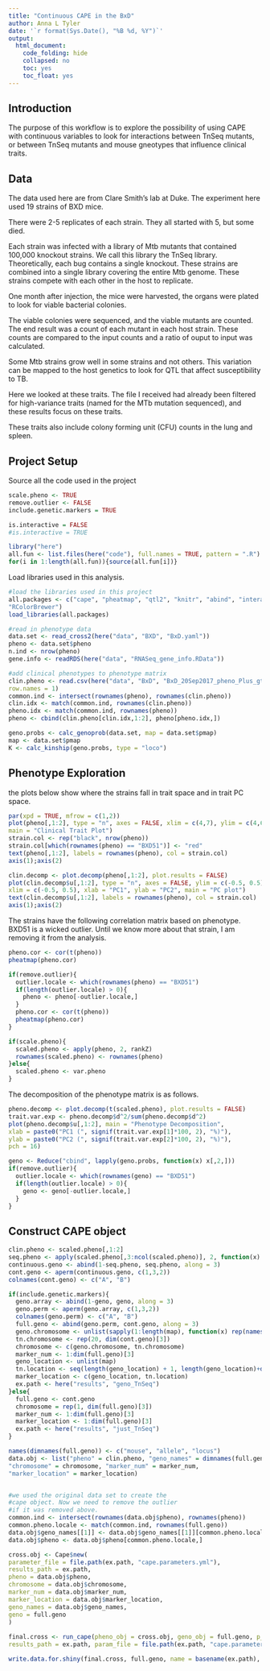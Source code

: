 ```yaml
---
title: "Continuous CAPE in the BxD"
author: Anna L Tyler
date: '`r format(Sys.Date(), "%B %d, %Y")`'
output: 
  html_document:
    code_folding: hide
    collapsed: no
    toc: yes
    toc_float: yes
---
```



## Introduction

The purpose of this workflow is to explore the possibility of using
CAPE with continuous variables to look for interactions between
TnSeq mutants, or between TnSeq mutants and mouse gneotypes that 
influence clinical traits.


## Data

The data used here are from Clare Smith's lab at Duke. The experiment 
here used 19 strains of BXD mice. 

There were 2-5 replicates of each strain. They all started with 5, but 
some died. 

Each strain was infected with a library of Mtb mutants that contained
100,000 knockout strains. We call this library the TnSeq library.
Theoretically, each bug contains a single knockout. These strains are 
combined into a single library covering the entire Mtb genome. These 
strains compete with each other in the host to replicate. 

One month after injection, the mice were harvested, the organs were plated
to look for viable bacterial colonies. 

The viable colonies were sequenced, and the viable mutants are counted. 
The end result was a count of each mutant in each host strain. These 
counts are compared to the input counts and a ratio of ouput to input
was calculated.

Some Mtb strains grow well in some strains and not others. This
variation can be mapped to the host genetics to look for QTL that 
affect susceptibility to TB.

Here we looked at these traits. The file I received had already been
filtered for high-variance traits (named for the MTb mutation sequenced), 
and these results focus on these traits. 

These traits also include colony forming unit (CFU) counts in the lung 
and spleen.

## Project Setup

Source all the code used in the project

```r
scale.pheno <- TRUE
remove.outlier <- FALSE
include.genetic.markers = TRUE
```

```r
is.interactive = FALSE
#is.interactive = TRUE

library("here")
all.fun <- list.files(here("code"), full.names = TRUE, pattern = ".R")
for(i in 1:length(all.fun)){source(all.fun[i])}
```

Load libraries used in this analysis.

```r
#load the libraries used in this project
all.packages <- c("cape", "pheatmap", "qtl2", "knitr", "abind", "interactions",
"RColorBrewer")
load_libraries(all.packages)
```

```r
#read in phenotype data
data.set <- read_cross2(here("data", "BXD", "BxD.yaml"))
pheno <- data.set$pheno
n.ind <- nrow(pheno)
gene.info <- readRDS(here("data", "RNASeq_gene_info.RData"))

#add clinical phenotypes to phenotype matrix
clin.pheno <- read.csv(here("data", "BxD", "BxD_20Sep2017_pheno_Plus_gt4.5TAs_noParents_rqtl2.csv"), 
row.names = 1)
common.ind <- intersect(rownames(pheno), rownames(clin.pheno))
clin.idx <- match(common.ind, rownames(clin.pheno))
pheno.idx <- match(common.ind, rownames(pheno))
pheno <- cbind(clin.pheno[clin.idx,1:2], pheno[pheno.idx,])
```

```r
geno.probs <- calc_genoprob(data.set, map = data.set$pmap)
map <- data.set$pmap
K <- calc_kinship(geno.probs, type = "loco")
```


## Phenotype Exploration

the plots below show where the strains fall in trait space and
in trait PC space.

```r
par(xpd = TRUE, mfrow = c(1,2))
plot(pheno[,1:2], type = "n", axes = FALSE, xlim = c(4,7), ylim = c(4,6.8),
main = "Clinical Trait Plot")
strain.col <- rep("black", nrow(pheno))
strain.col[which(rownames(pheno) == "BXD51")] <- "red"
text(pheno[,1:2], labels = rownames(pheno), col = strain.col)
axis(1);axis(2)

clin.decomp <- plot.decomp(pheno[,1:2], plot.results = FALSE)
plot(clin.decomp$u[,1:2], type = "n", axes = FALSE, ylim = c(-0.5, 0.5), 
xlim = c(-0.5, 0.5), xlab = "PC1", ylab = "PC2", main = "PC plot")
text(clin.decomp$u[,1:2], labels = rownames(pheno), col = strain.col)
axis(1);axis(2)
```

The strains have the following correlation matrix based on phenotype.
BXD51 is a wicked outlier. Until we know more about that strain, 
I am removing it from the analysis.

```r
pheno.cor <- cor(t(pheno))
pheatmap(pheno.cor)
```

```r
if(remove.outlier){
  outlier.locale <- which(rownames(pheno) == "BXD51")
  if(length(outlier.locale) > 0){
    pheno <- pheno[-outlier.locale,]
  }
  pheno.cor <- cor(t(pheno))
  pheatmap(pheno.cor)
}
```

```r
if(scale.pheno){
  scaled.pheno <- apply(pheno, 2, rankZ)
  rownames(scaled.pheno) <- rownames(pheno)
}else{
  scaled.pheno <- var.pheno
}
```

The decomposition of the phenotype matrix is as follows.

```r
pheno.decomp <- plot.decomp(t(scaled.pheno), plot.results = FALSE)
trait.var.exp <- pheno.decomp$d^2/sum(pheno.decomp$d^2)
plot(pheno.decomp$u[,1:2], main = "Phenotype Decomposition", 
xlab = paste0("PC1 (", signif(trait.var.exp[1]*100, 2), "%)"),
ylab = paste0("PC2 (", signif(trait.var.exp[2]*100, 2), "%)"),
pch = 16)
```

```r
geno <- Reduce("cbind", lapply(geno.probs, function(x) x[,2,]))
if(remove.outlier){
  outlier.locale <- which(rownames(geno) == "BXD51")
  if(length(outlier.locale) > 0){
    geno <- geno[-outlier.locale,]
  }
}
```

## Construct CAPE object

```r
clin.pheno <- scaled.pheno[,1:2]
seq.pheno <- apply(scaled.pheno[,3:ncol(scaled.pheno)], 2, function(x) scale.between.vals(x, 0, 1))
continuous.geno <- abind(1-seq.pheno, seq.pheno, along = 3)
cont.geno <- aperm(continuous.geno, c(1,3,2))
colnames(cont.geno) <- c("A", "B")

if(include.genetic.markers){
  geno.array <- abind(1-geno, geno, along = 3)
  geno.perm <- aperm(geno.array, c(1,3,2))
  colnames(geno.perm) <- c("A", "B")
  full.geno <- abind(geno.perm, cont.geno, along = 3)
  geno.chromosome <- unlist(sapply(1:length(map), function(x) rep(names(map)[x], length(map[[x]]))))
  tn.chromosome <- rep(20, dim(cont.geno)[3])
  chromosome <- c(geno.chromosome, tn.chromosome)
  marker_num <- 1:dim(full.geno)[3]
  geno_location <- unlist(map)
  tn.location <- seq(length(geno_location) + 1, length(geno_location)+dim(cont.geno)[3], 1)
  marker_location <- c(geno_location, tn.location)
  ex.path <- here("results", "geno_TnSeq")
}else{
  full.geno <- cont.geno
  chromosome = rep(1, dim(full.geno)[3])
  marker_num <- 1:dim(full.geno)[3]
  marker_location <- 1:dim(full.geno)[3]
  ex.path <- here("results", "just_TnSeq")
}

names(dimnames(full.geno)) <- c("mouse", "allele", "locus")
data.obj <- list("pheno" = clin.pheno, "geno_names" = dimnames(full.geno),
"chromosome" = chromosome, "marker_num" = marker_num,
"marker_location" = marker_location)


#we used the original data set to create the 
#cape object. Now we need to remove the outlier
#if it was removed above.
common.ind <- intersect(rownames(data.obj$pheno), rownames(pheno))
common.pheno.locale <- match(common.ind, rownames(full.geno))
data.obj$geno_names[[1]] <- data.obj$geno_names[[1]][common.pheno.locale]
data.obj$pheno <- data.obj$pheno[common.pheno.locale,]

cross.obj <- Cape$new(
parameter_file = file.path(ex.path, "cape.parameters.yml"),
results_path = ex.path,
pheno = data.obj$pheno,
chromosome = data.obj$chromosome,
marker_num = data.obj$marker_num,
marker_location = data.obj$marker_location,
geno_names = data.obj$geno_names,
geno = full.geno
)
    
final.cross <- run_cape(pheno_obj = cross.obj, geno_obj = full.geno, p_or_q = 0.05,
results_path = ex.path, param_file = file.path(ex.path, "cape.parameters.yml"))

write.data.for.shiny(final.cross, full.geno, name = basename(ex.path), path = ex.path)
```
